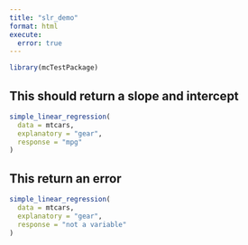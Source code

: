 ```yaml
---
title: "slr_demo"
format: html
execute: 
  error: true
---
```


```r
library(mcTestPackage)
```


## This should return a slope and intercept

```r
simple_linear_regression(
  data = mtcars, 
  explanatory = "gear", 
  response = "mpg"
)
```

## This return an error

```r
simple_linear_regression(
  data = mtcars, 
  explanatory = "gear", 
  response = "not a variable"
)
```
